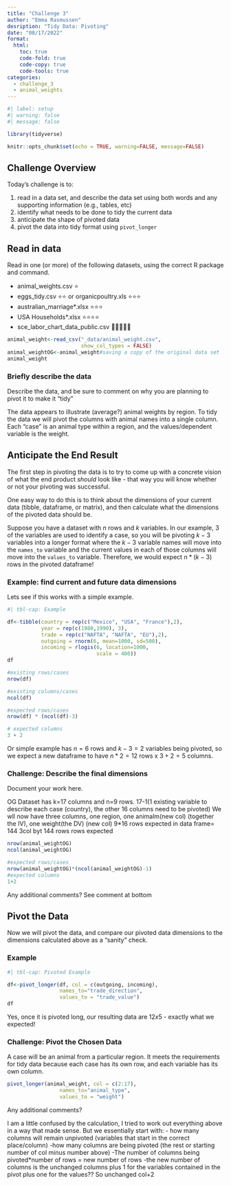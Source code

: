 ```yaml
---
title: "Challenge 3"
author: "Emma Rasmussen"
desription: "Tidy Data: Pivoting"
date: "08/17/2022"
format:
  html:
    toc: true
    code-fold: true
    code-copy: true
    code-tools: true
categories:
  - challenge_3
  - animal_weights
---
```


```r
#| label: setup
#| warning: false
#| message: false

library(tidyverse)

knitr::opts_chunk$set(echo = TRUE, warning=FALSE, message=FALSE)
```

## Challenge Overview

Today's challenge is to:

1.  read in a data set, and describe the data set using both words and any supporting information (e.g., tables, etc)
2.  identify what needs to be done to tidy the current data
3.  anticipate the shape of pivoted data
4.  pivot the data into tidy format using `pivot_longer`

## Read in data

Read in one (or more) of the following datasets, using the correct R package and command.

-   animal_weights.csv ⭐
-   eggs_tidy.csv ⭐⭐ or organicpoultry.xls ⭐⭐⭐
-   australian_marriage\*.xlsx ⭐⭐⭐
-   USA Households\*.xlsx ⭐⭐⭐⭐
-   sce_labor_chart_data_public.csv 🌟🌟🌟🌟🌟

```r
animal_weight<-read_csv("_data/animal_weight.csv",
                        show_col_types = FALSE)
animal_weightOG<-animal_weight#saving a copy of the original data set
animal_weight
```

### Briefly describe the data

Describe the data, and be sure to comment on why you are planning to pivot it to make it "tidy"

The data appears to illustrate (average?) animal weights by region. To tidy the data we will pivot the columns with animal names into a single column. Each "case" is an animal type within a region, and the values/dependent variable is the weight. 

## Anticipate the End Result

The first step in pivoting the data is to try to come up with a concrete vision of what the end product *should* look like - that way you will know whether or not your pivoting was successful.

One easy way to do this is to think about the dimensions of your current data (tibble, dataframe, or matrix), and then calculate what the dimensions of the pivoted data should be.

Suppose you have a dataset with $n$ rows and $k$ variables. In our example, 3 of the variables are used to identify a case, so you will be pivoting $k-3$ variables into a longer format where the $k-3$ variable names will move into the `names_to` variable and the current values in each of those columns will move into the `values_to` variable. Therefore, we would expect $n * (k-3)$ rows in the pivoted dataframe!

### Example: find current and future data dimensions

Lets see if this works with a simple example.

```r
#| tbl-cap: Example

df<-tibble(country = rep(c("Mexico", "USA", "France"),2),
           year = rep(c(1980,1990), 3), 
           trade = rep(c("NAFTA", "NAFTA", "EU"),2),
           outgoing = rnorm(6, mean=1000, sd=500),
           incoming = rlogis(6, location=1000, 
                             scale = 400))
df

#existing rows/cases
nrow(df)

#existing columns/cases
ncol(df)

#expected rows/cases
nrow(df) * (ncol(df)-3)

# expected columns 
3 + 2
```

Or simple example has $n = 6$ rows and $k - 3 = 2$ variables being pivoted, so we expect a new dataframe to have $n * 2 = 12$ rows x $3 + 2 = 5$ columns.

### Challenge: Describe the final dimensions

Document your work here.

OG Dataset has k=17 columns and n=9 rows. 
17-1(1 existing variable to describe each case (country), the other 16 columns need to be pivoted)
We wll now have three columns, one region, one animalm(new col) (together the IV), one weight(the DV) (new col)
9*16 rows expected in data frame= 144
3col byt 144 rows rows expected


```r
nrow(animal_weightOG)
ncol(animal_weightOG)

#expected rows/cases
nrow(animal_weightOG)*(ncol(animal_weightOG)-1)
#expected columns
1+2

```

Any additional comments?
See comment at bottom

## Pivot the Data

Now we will pivot the data, and compare our pivoted data dimensions to the dimensions calculated above as a "sanity" check.

### Example

```r
#| tbl-cap: Pivoted Example

df<-pivot_longer(df, col = c(outgoing, incoming),
                 names_to="trade_direction",
                 values_to = "trade_value")
df
```

Yes, once it is pivoted long, our resulting data are $12x5$ - exactly what we expected!

### Challenge: Pivot the Chosen Data

A case will be an animal from a particular region. It meets the requirements for tidy data because each case has its own row, and each variable has its own column. 

```r
pivot_longer(animal_weight, col = c(2:17),
                 names_to="animal_type",
                 values_to = "weight")

```

Any additional comments?

I am a little confused by the calculation, I tried to work out everything above in a way that made sense. But we essentially start with:
- how many columns will remain unpivoted (variables that start in the correct place/column)
-how many columns are being pivoted (the rest or starting number of col minus number above)
-The number of columns being pivoted*number of rows = new number of rows
-the new number of columns is the unchanged columns plus 1 for the variables contained in the pivot plus one for the values?? So unchanged col+2
